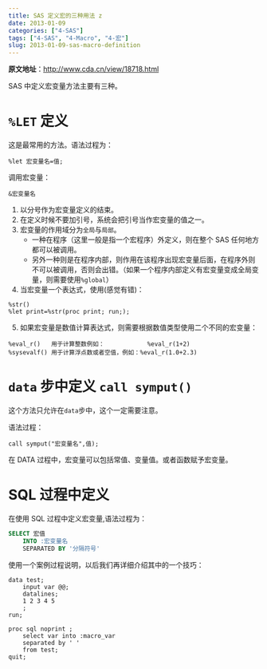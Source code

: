 ```yaml
---
title: SAS 定义宏的三种用法 z
date: 2013-01-09
categories: ["4-SAS"]
tags: ["4-SAS", "4-Macro", "4-宏"]
slug: 2013-01-09-sas-macro-definition
---
```


**原文地址**：<http://www.cda.cn/view/18718.html>

SAS 中定义宏变量方法主要有三种。

<!-- more -->

# `%LET` 定义

这是最常用的方法。语法过程为：

    %let 宏变量名=值;

调用宏变量：

    &宏变量名

1. 以分号作为宏变量定义的结束。
2. 在定义时候不要加引号，系统会把引号当作宏变量的值之一。
3. 宏变量的作用域分为`全局`与`局部`。
    - 一种在程序（这里一般是指一个宏程序）外定义，则在整个 SAS 任何地方都可以被调用。
    - 另外一种则是在程序内部，则作用在该程序出现宏变量后面，在程序外则不可以被调用，否则会出错。（如果一个程序内部定义有宏变量变成全局变量，则需要使用`%global`）
4. 当宏变量一个表达式，使用(感觉有错)：

```
%str()
%let print=%str(proc print; run;);
```

5. 如果宏变量是数值计算表达式，则需要根据数值类型使用二个不同的宏变量：

```
%eval_r()   用于计算整数例如：            %eval_r(1+2)
%sysevalf() 用于计算浮点数或者空值，例如：%eval_r(1.0+2.3)
```

# `data` 步中定义 `call symput()`

这个方法只允许在`data`步中，这个一定需要注意。

语法过程：

    call symput("宏变量名",值);

在 DATA 过程中，宏变量可以包括常值、变量值。或者函数赋予宏变量。

# SQL 过程中定义

在使用 SQL 过程中定义宏变量,语法过程为：

```sql
SELECT 宏值
    INTO :宏变量名
    SEPARATED BY '分隔符号'
```

使用一个案例过程说明，以后我们再详细介绍其中的一个技巧：

```sas
data test;
    input var @@;
    datalines;
    1 2 3 4 5
    ;
run;

proc sql noprint ;
    select var into :macro_var
    separated by ' '
    from test;
quit;
```